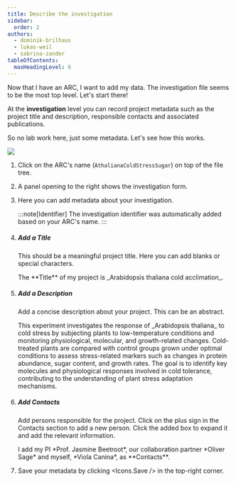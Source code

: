 ```yaml
---
title: Describe the investigation
sidebar:
  order: 2
authors:
  - dominik-brilhaus
  - lukas-weil
  - sabrina-zander
tableOfContents:
  maxHeadingLevel: 6
---
```



<ViolaSays>
Now that I have an ARC, I want to add my data. The investigation file seems to be the most top level. Let's start there!
</ViolaSays>

At the **investigation** level you can record project metadata such as the project title and description, responsible contacts and associated publications.

<ViolaSays>
So no lab work here, just some metadata. Let's see how this works.
</ViolaSays>

![](@images/start-here/arc-prototypic.svg)

<Card icon="pen" title="ARCitect">
  <Steps>

  1. Click on the ARC's name (`AthalianaColdStressSugar`) on top of the file tree.
  2. A panel opening to the right shows the investigation form.
  3. Here you can add metadata about your investigation.

      :::note[Identifier]
      The investigation identifier was automatically added based on your ARC's name.
      :::

  4. ##### Add a Title

      This should be a meaningful project title. Here you can add blanks or special characters.

      <ViolaSays>
        The **Title** of my project is _Arabidopsis thaliana cold acclimation_.
      </ViolaSays>

  4. ##### Add a Description

      Add a concise description about your project. This can be an abstract. 

      <ViolaSays>
        This experiment investigates the response of _Arabidopsis thaliana_ to cold stress by subjecting plants to low-temperature conditions and monitoring physiological, molecular, and growth-related changes. Cold-treated plants are compared with control groups grown under optimal conditions to assess stress-related markers such as changes in protein abundance, sugar content, and growth rates. The goal is to identify key molecules and physiological responses involved in cold tolerance, contributing to the understanding of plant stress adaptation mechanisms.
      </ViolaSays>

  4. ##### Add Contacts

      Add persons responsible for the project. Click on the plus sign in the Contacts section to add a new person. Click the added box to expand it and add the relevant information. 

      <ViolaSays>
        I add my PI *Prof. Jasmine Beetroot*, our collaboration partner *Oliver Sage* and myself, *Viola Canina*, as **Contacts**.
      </ViolaSays>

  5.  Save your metadata by clicking <Icons.Save /> in the top-right corner. 
  </Steps>
</Card>


